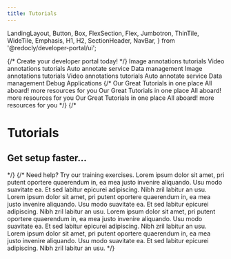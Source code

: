 ```yaml
---
title: Tutorials
---
```


  LandingLayout,
  Button,
  Box,
  FlexSection,
  Flex,
  Jumbotron,
  ThinTile,
  WideTile,
  Emphasis,
  H1,
  H2,
  SectionHeader,
  NavBar,
} from '@redocly/developer-portal/ui';



<Box my={25}>
  {/*<SectionHeader>
    Create your <Emphasis> developer portal </Emphasis> today!
  </SectionHeader>*/}
  <FlexSection justifyContent="space-around" flexWrap="wrap">
    <WideTile header="Annotations image" to="annotations_image.md" icon={launchFastIcon}>
        Image annotations tutorials
    </WideTile>
    <WideTile header="Annotations video" to="annotations_video.md" icon={icon3}>
        Video annotations tutorials
    </WideTile>
    <WideTile header="Auto annotate service" to="auto_annotate_service/chapter.md" icon={icon1}>
        Auto annotate service
    </WideTile>
    <WideTile header="Data management" to="data_management.md" icon={launchFastIcon}>
        Data management
    </WideTile>
    <WideTile header="Faas" to="faas.md" icon={launchFastIcon}>
        Image annotations tutorials
    </WideTile>
    <WideTile header="Model management" to="model_management.md" icon={icon3}>
        Video annotations tutorials
    </WideTile>
    <WideTile header="Recipe and ontology" to="recipe_and_ontology.md" icon={icon1}>
        Auto annotate service
    </WideTile>
    <WideTile header="Task workflows" to="task_workflows.md" icon={launchFastIcon}>
        Data management
    </WideTile>
    <WideTile header="Debug Applications" to="../resources/dtljs/apps/debug/index.md" icon={launchFastIcon}>
            Debug Applications
        </WideTile>
    {/*<ThinTile to="annotations_image.md" icon={icon1} header="Annotations image">
        Our Great Tutorials in one place
    </ThinTile>
    <ThinTile to="annotations_video.md" icon={launchFastIcon} header="Onboarding">
        All aboard!
    </ThinTile>
    <ThinTile to="resources/index.md" icon={icon3} header="Resources">
        more resources for you
    </ThinTile>
    <ThinTile to="tutorials/index.md" icon={icon1} header="Tutorials">
        Our Great Tutorials in one place
    </ThinTile>
    <ThinTile to="onboarding/dev_onboarding.md" icon={launchFastIcon} header="Onboarding">
        All aboard!
    </ThinTile>
    <ThinTile to="resources/index.md" icon={icon3} header="Resources">
        more resources for you
    </ThinTile>
    <ThinTile to="tutorials/index.md" icon={icon1} header="Tutorials">
        Our Great Tutorials in one place
    </ThinTile>
    <ThinTile to="onboarding/dev_onboarding.md" icon={launchFastIcon} header="Onboarding">
        All aboard!
    </ThinTile>
    <ThinTile to="resources/index.md" icon={icon3} header="Resources">
        more resources for you
    </ThinTile>*/}
  </FlexSection>
  {/* <Jumbotron parallaxEffect bgImage={icon1}>
    <H1>Tutorials</H1>
    <H2>Get setup faster...</H2>
  </Jumbotron> */}
  {/* <SectionHeader>
    <Emphasis>Need help? </Emphasis>
    Try our training exercises.
  </SectionHeader>
  <FlexSection justifyContent="space-around" flexWrap="wrap">
    <WideTile to="developer-portal/index.md" header="Rock">
        Lorem ipsum dolor sit amet, pri putent oportere quaerendum in, ea mea justo invenire
        aliquando. Usu modo suavitate ea. Et sed labitur epicurei adipiscing. Nibh zril labitur
        an usu.
    </WideTile>
    <WideTile to="developer-portal/index.md" header="Paper">
        Lorem ipsum dolor sit amet, pri putent oportere quaerendum in, ea mea justo invenire
        aliquando. Usu modo suavitate ea. Et sed labitur epicurei adipiscing. Nibh zril labitur
        an usu.
    </WideTile>
    <WideTile to="developer-portal/index.md" header="Scissors">
        Lorem ipsum dolor sit amet, pri putent oportere quaerendum in, ea mea justo invenire
        aliquando. Usu modo suavitate ea. Et sed labitur epicurei adipiscing. Nibh zril labitur
        an usu.
    </WideTile>
    <WideTile to="developer-portal/index.md" header="Go">
        Lorem ipsum dolor sit amet, pri putent oportere quaerendum in, ea mea justo invenire
        aliquando. Usu modo suavitate ea. Et sed labitur epicurei adipiscing. Nibh zril labitur
        an usu.
    </WideTile>
  </FlexSection>*/}
</Box>

